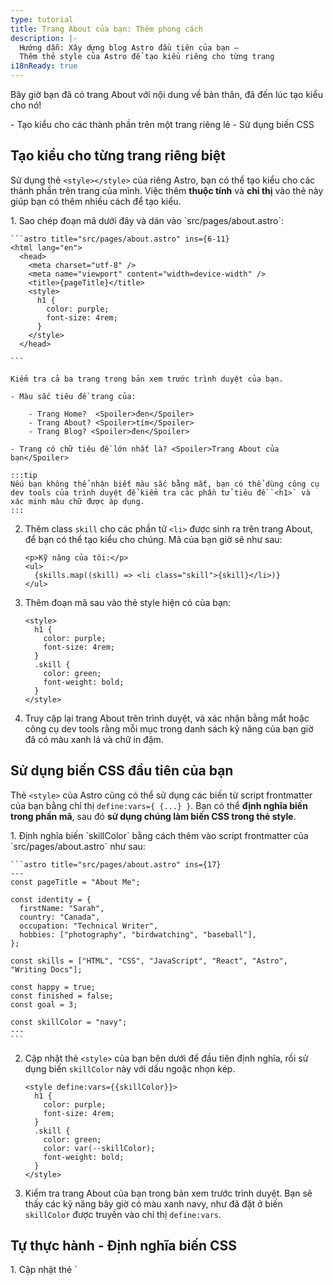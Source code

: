 ```yaml
---
type: tutorial
title: Trang About của bạn: Thêm phong cách
description: |-
  Hướng dẫn: Xây dựng blog Astro đầu tiên của bạn —
  Thêm thẻ style của Astro để tạo kiểu riêng cho từng trang
i18nReady: true
---
```


Bây giờ bạn đã có trang About với nội dung về bản thân, đã đến lúc tạo kiểu cho nó!

<PreCheck>
  - Tạo kiểu cho các thành phần trên một trang riêng lẻ
  - Sử dụng biến CSS
</PreCheck>


## Tạo kiểu cho từng trang riêng biệt

Sử dụng thẻ `<style></style>` của riêng Astro, bạn có thể tạo kiểu cho các thành phần trên trang của mình. Việc thêm **thuộc tính** và **chỉ thị** vào thẻ này giúp bạn có thêm nhiều cách để tạo kiểu.

<Steps>
1. Sao chép đoạn mã dưới đây và dán vào `src/pages/about.astro`:

    ```astro title="src/pages/about.astro" ins={6-11}
    <html lang="en">
      <head>
        <meta charset="utf-8" />
        <meta name="viewport" content="width=device-width" />
        <title>{pageTitle}</title>
        <style>
          h1 {
            color: purple;
            font-size: 4rem;
          }
        </style>
      </head> 

    ```

    Kiểm tra cả ba trang trong bản xem trước trình duyệt của bạn.
    
    - Màu sắc tiêu đề trang của:

        - Trang Home?  <Spoiler>đen</Spoiler>
        - Trang About? <Spoiler>tím</Spoiler>
        - Trang Blog? <Spoiler>đen</Spoiler>

    - Trang có chữ tiêu đề lớn nhất là? <Spoiler>Trang About của bạn</Spoiler>

    :::tip
    Nếu bạn không thể nhận biết màu sắc bằng mắt, bạn có thể dùng công cụ dev tools của trình duyệt để kiểm tra các phần tử tiêu đề `<h1>` và xác minh màu chữ được áp dụng.
    :::

2. Thêm class `skill` cho các phần tử `<li>` được sinh ra trên trang About, để bạn có thể tạo kiểu cho chúng. Mã của bạn giờ sẽ như sau:

    ```astro title="src/pages/about.astro" 'class="skill"'
    <p>Kỹ năng của tôi:</p>
    <ul>
      {skills.map((skill) => <li class="skill">{skill}</li>)}
    </ul>
    ```

3. Thêm đoạn mã sau vào thẻ style hiện có của bạn:

    ```astro title="src/pages/about.astro" ins={6-9}
    <style>
      h1 {
        color: purple;
        font-size: 4rem;
      }
      .skill {
        color: green;
        font-weight: bold;
      }
    </style>
    ```



  4. Truy cập lại trang About trên trình duyệt, và xác nhận bằng mắt hoặc công cụ dev tools rằng mỗi mục trong danh sách kỹ năng của bạn giờ đã có màu xanh lá và chữ in đậm.
</Steps>

## Sử dụng biến CSS đầu tiên của bạn
Thẻ `<style>` của Astro cũng có thể sử dụng các biến từ script frontmatter của bạn bằng chỉ thị `define:vars={ {...} }`. Bạn có thể **định nghĩa biến trong phần mã**, sau đó **sử dụng chúng làm biến CSS trong thẻ style**.

<Steps>
1. Định nghĩa biến `skillColor` bằng cách thêm vào script frontmatter của `src/pages/about.astro` như sau:

    ```astro title="src/pages/about.astro" ins={17}
    ---
    const pageTitle = "About Me";

    const identity = {
      firstName: "Sarah",
      country: "Canada",
      occupation: "Technical Writer",
      hobbies: ["photography", "birdwatching", "baseball"],
    };

    const skills = ["HTML", "CSS", "JavaScript", "React", "Astro", "Writing Docs"];

    const happy = true;
    const finished = false;
    const goal = 3;
  
    const skillColor = "navy";
    ---
    ```

2. Cập nhật thẻ `<style>` của bạn bên dưới để đầu tiên định nghĩa, rồi sử dụng biến `skillColor` này với dấu ngoặc nhọn kép.

    ```astro title="src/pages/about.astro" "define:vars={{skillColor}}" "var(--skillColor)" del={7} ins={8}
    <style define:vars={{skillColor}}> 
      h1 {
        color: purple;
        font-size: 4rem;
      }
      .skill {
        color: green;
        color: var(--skillColor);
        font-weight: bold;
      }
    </style>
    ```

3. Kiểm tra trang About của bạn trong bản xem trước trình duyệt. Bạn sẽ thấy các kỹ năng bây giờ có màu xanh navy, như đã đặt ở biến `skillColor` được truyền vào chỉ thị `define:vars`.
</Steps>

<Box icon="puzzle-piece">

## Tự thực hành - Định nghĩa biến CSS
 
<Steps>
 1. Cập nhật thẻ `<style>` trên trang About của bạn cho giống với đoạn sau. 

    ```astro title="src/pages/about.astro"
    <style define:vars={{skillColor, fontWeight, textCase}}>
      h1 {
        color: purple;
        font-size: 4rem;
      }
      .skill {
        color: var(--skillColor);
        font-weight: var(--fontWeight);
        text-transform: var(--textCase);
      }
    </style>
    ```
 
 2. Thêm các khai báo biến còn thiếu vào script frontmatter để thẻ `<style>` mới áp dụng thành công cho danh sách kỹ năng của bạn:
    - Màu chữ là xanh navy
    - Chữ in đậm
    - Các mục danh sách đều viết in hoa (in hoa toàn bộ)
</Steps>
<details>
<summary>✅ Xem mã mẫu! ✅</summary>

```astro title="src/pages/about.astro" ins={18-19}
---
const pageTitle = "About Me";

const identity = {
  firstName: "Sarah",
  country: "Canada",
  occupation: "Technical Writer",
  hobbies: ["photography", "birdwatching", "baseball"],
};

const skills = ["HTML", "CSS", "JavaScript", "React", "Astro", "Writing Docs"];

const happy = true;
const finished = false;
const goal = 3;

const skillColor = "navy";
const fontWeight = "bold";
const textCase = "uppercase";
---
```
</details>

</Box>



<Box icon="check-list">
## Danh sách kiểm tra

<Checklist>
- [ ] Tôi có thể thêm CSS cho từng trang riêng bằng thẻ `<style>` của Astro.
- [ ] Tôi có thể sử dụng biến để tạo kiểu cho các phần tử trên trang.
</Checklist>
</Box>

### Tài nguyên
- [So sánh cú pháp Astro và JSX](/vi/reference/astro-syntax/#differences-between-astro-and-jsx)

- [Thẻ `<style>` của Astro](/vi/guides/styling/#styling-in-astro)

- [Biến CSS trong Astro](/vi/guides/styling/#css-variables)